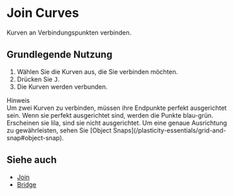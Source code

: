 
# Join Curves

<Reference shortcut="J" command="Join Curves" button="In der Befehlsleiste" buttonIcon='button-join' />

Kurven an Verbindungspunkten verbinden.

## Grundlegende Nutzung

1. Wählen Sie die Kurven aus, die Sie verbinden möchten.
2. Drücken Sie <kbd>J</kbd>.
3. Die Kurven werden verbunden.

<Callout emoji="❗">
Hinweis<br />
Um zwei Kurven zu verbinden, müssen ihre Endpunkte perfekt ausgerichtet sein.
Wenn sie perfekt ausgerichtet sind, werden die Punkte blau-grün. Erscheinen sie lila, sind sie nicht ausgerichtet. Um eine genaue Ausrichtung zu gewährleisten, sehen Sie [Object Snaps](/plasticity-essentials/grid-and-snap#object-snap).
</Callout>

<VideoPlayer fileName="join-curves"/>

## Siehe auch
- [Join](join)
- [Bridge](bridge)